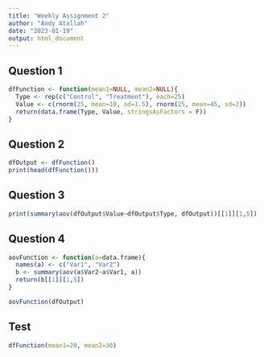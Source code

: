 ```yaml
---
title: "Weekly Assignment 2"
author: "Andy Atallah"
date: "2023-01-19"
output: html_document
---
```

## Question 1
```r
dfFunction <- function(mean1=NULL, mean2=NULL){
  Type <- rep(c("Control", "Treatment"), each=25)
  Value <- c(rnorm(25, mean=10, sd=1.5), rnorm(25, mean=45, sd=2))
  return(data.frame(Type, Value, stringsAsFactors = F))
}
```
## Question 2
```r
dfOutput <- dfFunction()
print(head(dfFunction()))
```

## Question 3
```r
print(summary(aov(dfOutput$Value~dfOutput$Type, dfOutput))[[1]][1,5])
```

## Question 4
```r
aovFunction <- function(a=data.frame){
  names(a) <- c("Var1", "Var2")
  b <- summary(aov(a$Var2~a$Var1, a))
  return(b[[1]][1,5])
}

aovFunction(dfOutput)
```
## Test
```r
dfFunction(mean1=20, mean2=30)
```

